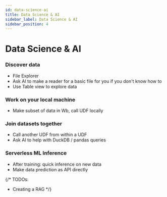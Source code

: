 ```yaml
---
id: data-science-ai
title: Data Science & AI
sidebar_label: Data Science & AI
sidebar_position: 4
---
```


# Data Science & AI


### Discover data

- File Explorer
- Ask AI to make a reader for a basic file for you if you don't know how to
- Use Table view to explore data


### Work on your local machine

- Make subset of data in Wb, call UDF locally


### Join datasets together

- Call another UDF from within a UDF
- Ask AI to help with DuckDB / pandas queries 


### Serverless ML Inference

- After training: quick inference on new data
- Make data prediction as API directly


{/* TODOs:
- Creating a RAG
 */}